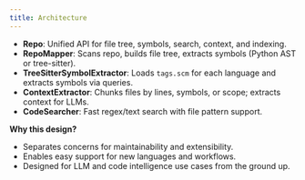 ```yaml
---
title: Architecture
---
```


- **Repo**: Unified API for file tree, symbols, search, context, and indexing.
- **RepoMapper**: Scans repo, builds file tree, extracts symbols (Python AST or tree-sitter).
- **TreeSitterSymbolExtractor**: Loads `tags.scm` for each language and extracts symbols via queries.
- **ContextExtractor**: Chunks files by lines, symbols, or scope; extracts context for LLMs.
- **CodeSearcher**: Fast regex/text search with file pattern support.

**Why this design?**
- Separates concerns for maintainability and extensibility.
- Enables easy support for new languages and workflows.
- Designed for LLM and code intelligence use cases from the ground up.
